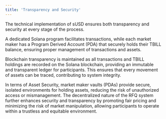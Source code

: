 ```yaml
---
title: 'Transparency and Security'
---
```


The technical implementation of sUSD ensures both transparency and security at every stage of the process. 

A dedicated Solana program facilitates transactions, while each market maker has a Program Derived Account (PDA) that securely holds their TBILL balance, ensuring proper management of transactions and assets.

Blockchain transparency is maintained as all transactions and TBILL holdings are recorded on the Solana blockchain, providing an immutable and transparent ledger for participants. This ensures that every movement of assets can be traced, contributing to system integrity.

In terms of Asset Security, market maker vaults (PDAs) provide secure, isolated environments for holding assets, reducing the risk of unauthorized access or mismanagement.
The decentralized nature of the RFQ system further enhances security and transparency by promoting fair pricing and minimizing the risk of market manipulation, allowing participants to operate within a trustless and equitable environment.

